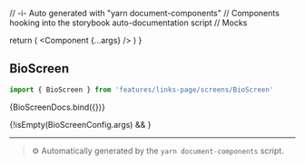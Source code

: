 // -i- Auto generated with "yarn document-components"
// Components hooking into the storybook auto-documentation script
// Mocks

<Meta title="features / links-page / screens" />

  return (
    <StoryContextProviders>
      <Component {...args} />
    </StoryContextProviders>
  )
}

## BioScreen


```typescript
import { BioScreen } from 'features/links-page/screens/BioScreen'
```


<Canvas>
    <Story
        name="BioScreen"
        args={BioScreenConfig.args}
        argTypes={BioScreenConfig.argTypes}
    >
      {BioScreenDocs.bind({})}
    </Story>
</Canvas>

{!isEmpty(BioScreenConfig.args) && <ArgsTable story="BioScreen" />}



---

> ⚙️ Automatically generated by the `yarn document-components` script.

